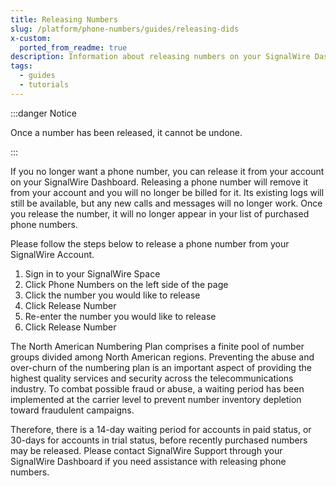 ```yaml
---
title: Releasing Numbers
slug: /platform/phone-numbers/guides/releasing-dids
x-custom:
  ported_from_readme: true
description: Information about releasing numbers on your SignalWire Dashboard.
tags:
  - guides
  - tutorials
---
```




:::danger Notice

Once a number has been released, it cannot be undone.

:::

If you no longer want a phone number, you can release it from your account on your SignalWire Dashboard. 
Releasing a phone number will remove it from your account and you will no longer be billed for it. 
Its existing logs will still be available, but any new calls and messages will no longer work. 
Once you release the number, it will no longer appear in your list of purchased phone numbers. 

Please follow the steps below to release a phone number from your SignalWire Account.

1. Sign in to your SignalWire Space
2. Click Phone Numbers on the left side of the page
3. Click the number you would like to release
4. Click Release Number
5. Re-enter the number you would like to release
6. Click Release Number

The North American Numbering Plan comprises a finite pool of number groups divided among North American regions. 
Preventing the abuse and over-churn of the numbering plan is an important aspect of providing the highest quality services and security across the telecommunications industry. 
To combat possible fraud or abuse, a waiting period has been implemented at the carrier level to prevent number inventory depletion toward fraudulent campaigns.

Therefore, there is a 14-day waiting period for accounts in paid status, or 30-days for accounts in trial status, before recently purchased numbers may be released. 
Please contact SignalWire Support through your SignalWire Dashboard if you need assistance with releasing phone numbers.
